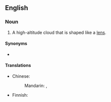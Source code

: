 ==English==

===Noun===
{{wikipedia}}
{{en-noun}}

# {{lb|en|meteorology}} A high-altitude cloud that is shaped like a [[lens]].

====Synonyms====
* {{l|en|lenticularis}}

====Translations====
{{trans-top|type of cloud}}
* Chinese:
*: Mandarin: {{t+|cmn|莢狀雲}}, {{t+|cmn|荚状云|tr=jiázhuàngyún}}
* Finnish: {{t|fi|mantelipilvi}}
{{trans-mid}}
{{trans-bottom}}